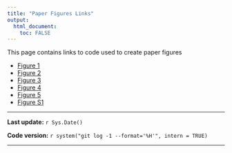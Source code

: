 ```yaml
---
title: "Paper Figures Links"
output:
  html_document:
    toc: FALSE
---
```

This page contains links to code used to create paper figures

* [Figure 1](Figure.1_script.html)
* [Figure 2](Figure.2_script.html)
* [Figure 3](Figure.3_script.html)
* [Figure 4](Figure.4_script.html)
* [Figure 5](Figure.5_links.html)
* [Figure S1](Figure.S1.html)

***
**Last update:** `r Sys.Date()`

**Code version:** `r system("git log -1 --format='%H'", intern = TRUE)`    

***
